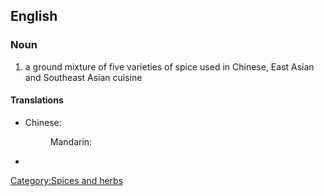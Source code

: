 {{wikipedia}}
==English==

===Noun===
{{en-noun|-}}

# a ground mixture of five varieties of spice used in Chinese, East Asian and Southeast Asian cuisine

====Translations====
{{trans-top|ground mixture}}
* Chinese:
*: Mandarin: {{t|zh|五香粉|tr=wǔxiāngfěn|sc=Hani}}
{{trans-mid}}
* {{trreq|Finnish}}
{{trans-bottom}}

[[Category:Spices and herbs]]